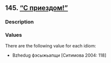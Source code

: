 ## 145. <a href =  'https://agricolamz.github.io/The_Circassian_Isoglosses_Database/145.html'>"С приездом!"</a>
### Description



### Values
There are the following value for each idiom:

* Bzhedug  фэсыжьапщи [Ситимова 2004: 118] 

